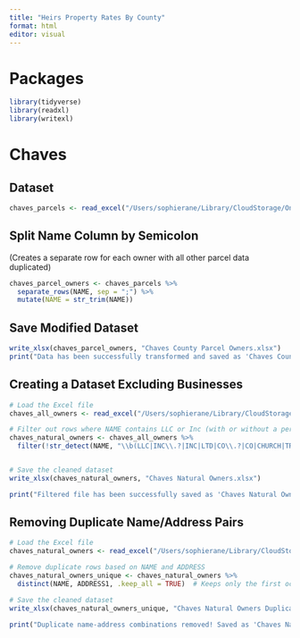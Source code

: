 ```yaml
---
title: "Heirs Property Rates By County"
format: html
editor: visual
---
```


# Packages

```r
library(tidyverse)
library(readxl)
library(writexl)
```

# Chaves

## Dataset

```r
chaves_parcels <- read_excel("/Users/sophierane/Library/CloudStorage/OneDrive-UniversityofNewMexico/Rural Estate Planning Fellowship Research/Heirs Property/County Parcel Data/Chaves/Chaves County Parcel Data Split By Owner.xlsx")  
```

## Split Name Column by Semicolon

(Creates a separate row for each owner with all other parcel data duplicated)

```r
chaves_parcel_owners <- chaves_parcels %>%
  separate_rows(NAME, sep = ";") %>%  
  mutate(NAME = str_trim(NAME))  

```

## Save Modified Dataset

```r

write_xlsx(chaves_parcel_owners, "Chaves County Parcel Owners.xlsx")
print("Data has been successfully transformed and saved as 'Chaves County Parcel Owners.xlsx'")
```

## Creating a Dataset Excluding Businesses

```r

# Load the Excel file
chaves_all_owners <- read_excel("/Users/sophierane/Library/CloudStorage/OneDrive-UniversityofNewMexico/Rural Estate Planning Fellowship Research/Heirs Property/County Parcel Data/Chaves/Chaves County Parcel Owners.xlsx")

# Filter out rows where NAME contains LLC or Inc (with or without a period)
chaves_natural_owners <- chaves_all_owners %>%
  filter(!str_detect(NAME, "\\b(LLC|INC\\.?|INC|LTD|CO\\.?|CO|CHURCH|TRUST|TRUSTEE|IGLESIA|ASSOC\\.?|ASSOC|ASSOCIATION|FOUNDATION|BOARD|TRUSTEES|LP|DAIRY|PARTNERSHIP|BANK|LIMITED|PARTNERS|FARMS|PROPERTIES|PROPERTY|FARMS|CITY|COUNTY|CORP|CORPORATION|LLLP^ET AL$|^ET UX$)\\b"))


# Save the cleaned dataset
write_xlsx(chaves_natural_owners, "Chaves Natural Owners.xlsx")

print("Filtered file has been successfully saved as 'Chaves Natural Owners.xlsx'")
```

## Removing Duplicate Name/Address Pairs

```r
# Load the Excel file
chaves_natural_owners <- read_excel("/Users/sophierane/Library/CloudStorage/OneDrive-UniversityofNewMexico/Rural Estate Planning Fellowship Research/Heirs Property/County Parcel Data/Chaves Natural Owners.xlsx")

# Remove duplicate rows based on NAME and ADDRESS
chaves_natural_owners_unique <- chaves_natural_owners %>%
  distinct(NAME, ADDRESS1, .keep_all = TRUE)  # Keeps only the first occurrence

# Save the cleaned dataset
write_xlsx(chaves_natural_owners_unique, "Chaves Natural Owners Duplicate Pairs Removed")

print("Duplicate name-address combinations removed! Saved as 'Chaves Natural Owners Duplicate Pairs Removed.xlsx'.")
```

